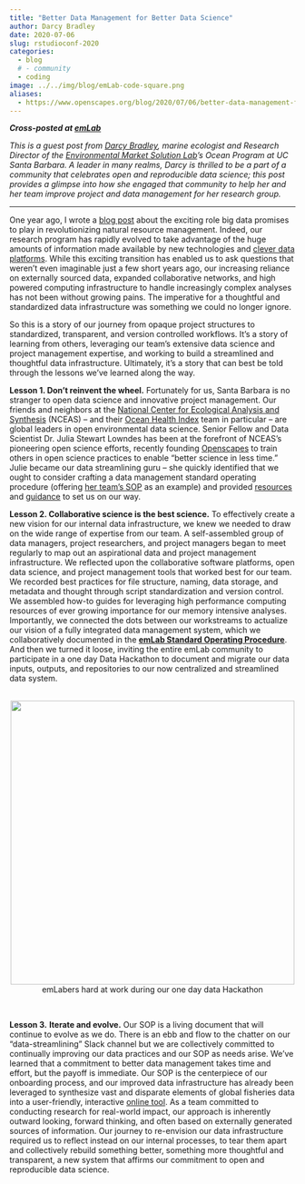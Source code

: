 ```yaml
---
title: "Better Data Management for Better Data Science"
author: Darcy Bradley
date: 2020-07-06
slug: rstudioconf-2020
categories:
  - blog 
  # - community
  - coding
image: ../../img/blog/emLab-code-square.png
aliases: 
  - https://www.openscapes.org/blog/2020/07/06/better-data-management-for-better-science/
---
```


***Cross-posted at [emLab](https://emlab.msi.ucsb.edu/news/blog/better-data-management-better-data-science)***

*This is a guest post from [Darcy Bradley](https://www.darcybradley.com/), marine ecologist and Research Director of the [Environmental Market Solution Lab](https://emlab.msi.ucsb.edu/)'s Ocean Program at UC Santa Barbara. A leader in many realms, Darcy is thrilled to be a part of a community that celebrates open and reproducible data science; this post provides a glimpse into how she engaged that community to help her and her team improve project and data management for her research group.*

---

One year ago, I wrote a [blog post](https://emlab.msi.ucsb.edu/news/blog/whats-so-big-about-big-data) about the exciting role big data promises to play in revolutionizing natural resource management. Indeed, our research program has rapidly evolved to take advantage of the huge amounts of information made available by new technologies and [clever data platforms](https://globalfishingwatch.org/). While this exciting transition has enabled us to ask questions that weren’t even imaginable just a few short years ago, our increasing reliance on externally sourced data, expanded collaborative networks, and high powered computing infrastructure to handle increasingly complex analyses has not been without growing pains. The imperative for a thoughtful and standardized data infrastructure was something we could no longer ignore. 

So this is a story of our journey from opaque project structures to standardized, transparent, and version controlled workflows. It’s a story of learning from others, leveraging our team’s extensive data science and project management expertise, and working to build a streamlined and thoughtful data infrastructure. Ultimately, it’s a story that can best be told through the lessons we’ve learned along the way. 

**Lesson 1. Don’t reinvent the wheel.** Fortunately for us, Santa Barbara is no stranger to open data science and innovative project management. Our friends and neighbors at the [National Center for Ecological Analysis and Synthesis](https://www.nceas.ucsb.edu/) (NCEAS) -- and their [Ocean Health Index](http://www.oceanhealthindex.org/) team in particular -- are global leaders in open environmental data science. Senior Fellow and Data Scientist Dr. Julia Stewart Lowndes has been at the forefront of NCEAS’s pioneering open science efforts, recently founding [Openscapes](https://www.openscapes.org/) to train others in open science practices to enable “better science in less time.” Julie became our data streamlining guru -- she quickly identified that we ought to consider crafting a data management standard operating procedure (offering [her team’s SOP](https://rawgit.com/OHI-Science/ohiprep/master/src/dataOrganization_SOP.html) as an example) and provided [resources](https://www.nature.com/articles/s41559-017-0160) and [guidance](https://openscapes.github.io/series/) to set us on our way.

**Lesson 2. Collaborative science is the best science.** To effectively create a new vision for our internal data infrastructure, we knew we needed to draw on the wide range of expertise from our team. A self-assembled group of data managers, project researchers, and project managers began to meet regularly to map out an aspirational data and project management infrastructure. We reflected upon the collaborative software platforms, open data science, and project management tools that worked best for our team. We recorded best practices for file structure, naming, data storage, and metadata and thought through script standardization and version control. We assembled how-to guides for leveraging high performance computing resources of ever growing importance for our memory intensive analyses. Importantly, we connected the dots between our workstreams to actualize our vision of a fully integrated data management system, which we collaboratively documented in the [**emLab Standard Operating Procedure**](https://emlab-ucsb.github.io/SOP/index.html). And then we turned it loose, inviting the entire emLab community to participate in a one day Data Hackathon to document and migrate our data inputs, outputs, and repositories to our now centralized and streamlined data system.

<br>
<center>
  <img src="/img/blog/emLabHacky.jpg" width="500px"></a>
   <figcaption>emLabers hard at work during our one day data Hackathon
</figcaption>
</center>
<br>

**Lesson 3.** **Iterate and evolve.** Our SOP is a living document that will continue to evolve as we do. There is an ebb and flow to the chatter on our “data-streamlining” Slack channel but we are collectively committed to continually improving our data practices and our SOP as needs arise. We’ve learned that a commitment to better data management takes time and effort, but the payoff is immediate. Our SOP is the centerpiece of our onboarding process, and our improved data infrastructure has already been leveraged to synthesize vast and disparate elements of global fisheries data into a user-friendly, interactive [online tool](https://emlab-ucsb.shinyapps.io/wff-fisheries-assessment/). As a team committed to conducting research for real-world impact, our approach is inherently outward looking, forward thinking, and often based on externally generated sources of information. Our journey to re-envision our data infrastructure required us to reflect instead on our internal processes, to tear them apart and collectively rebuild something better, something more thoughtful and transparent, a new system that affirms our commitment to open and reproducible data science. 

<br>